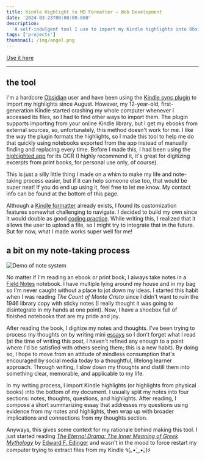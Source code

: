 ```yaml
---
title: Kindle Highlight to MD Formatter — Web Development
date: '2024-03-23T00:00:00.000'
description:
  'A self-indulgent tool I use to import my Kindle highlights into Obsidian.'
tags: ['projects']
thumbnail: /img/angel.png
---
```


[Use it here](https://www.bellalee.com/kindle-highlight-formatter)

---

## the tool

I'm a hardcore [Obsidian](https://obsidian.md/) user and have been using the
[Kindle sync plugin](https://github.com/hadynz/obsidian-kindle-plugin) to import
my highlights since August. However, my 12-year-old, first-generation Kindle
started crashing my whole computer whenever I accessed its files, so I had to
find other ways to import them. The plugin supports importing from your online
Kindle library, but I get my ebooks from external sources, so, unfortunately,
this method doesn't work for me. I like the way the plugin formats the
highlights, so I made this tool to help me do that quickly using notebooks
exported from the app instead of manually finding and replacing every time.
Before I made this, I had been using the
[highlighted app](https://highlighted.app/) for its OCR (I highly recommend it,
it's great for digitizing excerpts from print books, for personal use only, of
course).

This is just a silly little thing I made on a whim to make my life and
note-taking process easier, but if it can help someone else too, that would be
super neat! If you do end up using it, feel free to let me know. My contact info
can be found at the bottom of this page.

Although a [Kindle formatter](https://kindle-formatter.com/) already exists, I
found its customization features somewhat challenging to navigate. I decided to
build my own since it would double as good
[coding practice](https://github.com/bellaslee/personal-website-2023/blob/main/src/pages/kindle-highlight-formatter.js).
While writing this, I realized that it allows the user to upload a file, so I
might try to integrate that in the future. But for now, what I made works super
well for me!

## a bit on my note-taking process

![Demo of note system](/img/posts/kindle-highlight-formatter/1.gif)

No matter if I'm reading an ebook or print book, I always take notes in a
[Field Notes](https://fieldnotesbrand.com/) notebook. I have multiple lying
around my house and in my bag so I'm never caught without a place to jot down my
ideas. I started this habit when I was reading _The Count of Monte Cristo_ since
I didn't want to ruin the 1946 library copy with sticky notes (I really thought
it was going to disintegrate in my hands at one point). Now, I have a shoebox
full of finished notebooks that are my pride and joy.

After reading the book, I digitize my notes and thoughts. I've been trying to
process my thoughts on by writing mini
[essays](https://www.bellalee.com/blog/tags/essay) so I don't forget what I read
(at the time of writing this post, I haven't refined any enough to a point where
I'd be satisfied with others seeing them; this is a new habit). By doing so, I
hope to move from an attitude of mindless consumption that's encouraged by
social media today to a thoughtful, lifelong learner approach. Through writing,
I slow down my thoughts and distill them into something clear, memorable, and
applicable to my life.

In my writing process, I import Kindle highlights (or highlights from physical
books) into the bottom of my document. I usually split my notes into four
sections: notes, thoughts, questions, and highlights. After reading, I compose a
short summarizing essay that addresses my questions using evidence from my notes
and highlights, then wrap up with broader implications and connections from my
thoughts section.

Anyways, this gives some context for my rationale behind making this tool. I
just started reading
_[The Eternal Drama: The Inner Meaning of Greek Mythology](https://www.goodreads.com/en/book/show/589743)_
by [Edward F. Edinger](https://www.jungstudycenter.org/Edward-F-Edinger) and
wasn't in the mood to force restart my computer trying to extract files from my
Kindle ٩(｡•́‿•̀｡)۶
